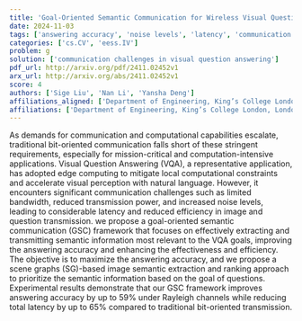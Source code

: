 ```yaml
---
title: 'Goal-Oriented Semantic Communication for Wireless Visual Question Answering with Scene Graphs'
date: 2024-11-03
tags: ['answering accuracy', 'noise levels', 'latency', 'communication challenges', 'semantic information extraction', 'bandwidth', 'wireless visual question answering', 'edge computing', 'transmission power', 'goal-oriented semantic communication', 'scene graphs']
categories: ['cs.CV', 'eess.IV']
problem: g
solution: ['communication challenges in visual question answering']
pdf_url: http://arxiv.org/pdf/2411.02452v1
arx_url: http://arxiv.org/abs/2411.02452v1
score: 4
authors: ['Sige Liu', 'Nan Li', 'Yansha Deng']
affiliations_aligned: ['Department of Engineering, King’s College London, London, UK', 'Department of Engineering, King’s College London, London, UK', 'Department of Engineering, King’s College London, London, UK']
affiliations: ['Department of Engineering, King’s College London, London, UK']
---
```



As demands for communication and computational capabilities escalate, traditional bit-oriented communication falls short of these stringent requirements, especially for mission-critical and computation-intensive applications. Visual Question Answering (VQA), a representative application, has adopted edge computing to mitigate local computational constraints and accelerate visual perception with natural language. However, it encounters significant communication challenges such as limited bandwidth, reduced transmission power, and increased noise levels, leading to considerable latency and reduced efficiency in image and question transmission. we propose a goal-oriented semantic communication (GSC) framework that focuses on effectively extracting and transmitting semantic information most relevant to the VQA goals, improving the answering accuracy and enhancing the effectiveness and efficiency. The objective is to maximize the answering accuracy, and we propose a scene graphs (SG)-based image semantic extraction and ranking approach to prioritize the semantic information based on the goal of questions. Experimental results demonstrate that our GSC framework improves answering accuracy by up to 59% under Rayleigh channels while reducing total latency by up to 65% compared to traditional bit-oriented transmission.